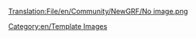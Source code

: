 [[Translation:File/en/Community/NewGRF/No image.png]]

{{en/Wiki/License|type=PD}}

[[Category:en/Template Images]]